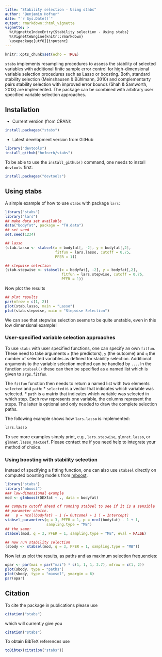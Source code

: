 ```yaml
---
title: "Stability selection - Using stabs"
author: "Benjamin Hofner"
date: "`r Sys.Date()`"
output: rmarkdown::html_vignette
vignette: >
  %\VignetteIndexEntry{Stability selection - Using stabs}
  %\VignetteEngine{knitr::rmarkdown}
  \usepackage[utf8]{inputenc}
---
```


```r
knitr::opts_chunk$set(echo = TRUE)
```

`stabs` implements resampling procedures to assess the stability of selected
variables with additional finite sample error control for high-dimensional
variable selection procedures such as Lasso or boosting. Both, standard
stability selection (Meinshausen & Bühlmann, 2010) and complementarty pairs
stability selection with improved error bounds (Shah & Samworth, 2013) are
implemented. The package can be combined with arbitrary user specified variable
selection approaches.

## Installation

- Current version (from CRAN):

```r
install.packages("stabs")
```

- Latest development version from GitHub:

```r
library("devtools")
install_github("hofnerb/stabs")
```

To be able to use the `install_github()` command, one needs to install `devtools` first:

```r
install.packages("devtools")
``` 

## Using stabs

A simple example of how to use `stabs` with package `lars`:

```r
library("stabs")
library("lars")
## make data set available
data("bodyfat", package = "TH.data")
## set seed
set.seed(1234)

## lasso
(stab.lasso <- stabsel(x = bodyfat[, -2], y = bodyfat[,2],
                       fitfun = lars.lasso, cutoff = 0.75,
                       PFER = 1))

## stepwise selection
(stab.stepwise <- stabsel(x = bodyfat[, -2], y = bodyfat[,2],
                          fitfun = lars.stepwise, cutoff = 0.75,
                          PFER = 1))
```

Now plot the results
```r
## plot results
par(mfrow = c(1, 2))
plot(stab.lasso, main = "Lasso")
plot(stab.stepwise, main = "Stepwise Selection")
```

We can see that stepwise selection seems to be quite unstable, even in this low
dimensional example!

### User-specified variable selection approaches

To use `stabs` with user specified functions, one can specify an own `fitfun`.
These need to take arguments `x` (the predictors), `y` (the outcome) and `q` the
number of selected variables as defined for stability selection. Additional
arguments to the variable selection method can be handled by `...`. In the
function `stabsel()` these can then be specified as a named list which is given
to `args.fitfun`.

The `fitfun` function then needs to return a named list with two elements
`selected` and `path`:
* `selected` is a vector that indicates which variable was selected.
* `path` is a matrix that indicates which variable was selected in which step.
    Each row represents one variable, the columns represent the steps.
The latter is optional and only needed to draw the complete selection paths.

The following example shows how `lars.lasso` is implemented:
```r
lars.lasso
```

To see more examples simply print, e.g., `lars.stepwise`, `glmnet.lasso`, or
`glmnet.lasso_maxCoef`. Please contact me if you need help to integrate your
method of choice.

### Using boosting with stability selection

Instead of specifying a fitting function, one can also use `stabsel` directly on
computed boosting models from
[mboost](http://cran.r-project.org/package=mboost).

```r
library("stabs")
library("mboost")
### low-dimensional example
mod <- glmboost(DEXfat ~ ., data = bodyfat)

## compute cutoff ahead of running stabsel to see if it is a sensible
## parameter choice.
##   p = ncol(bodyfat) - 1 (= Outcome) + 1 ( = Intercept)
stabsel_parameters(q = 3, PFER = 1, p = ncol(bodyfat) - 1 + 1,
                   sampling.type = "MB")
## the same:
stabsel(mod, q = 3, PFER = 1, sampling.type = "MB", eval = FALSE)

## now run stability selection
(sbody <- stabsel(mod, q = 3, PFER = 1, sampling.type = "MB"))
```
Now let us plot the results, as paths and as maximum selection frequencies:
```r
opar <- par(mai = par("mai") * c(1, 1, 1, 2.7), mfrow = c(1, 2))
plot(sbody, type = "paths")
plot(sbody, type = "maxsel", ymargin = 6)
par(opar)
```

## Citation

To cite the package in publications please use
```r
citation("stabs")
```
which will currently give you
```r
citation("stabs")
```

To obtain BibTeX references use

```r
toBibtex(citation("stabs"))
```

